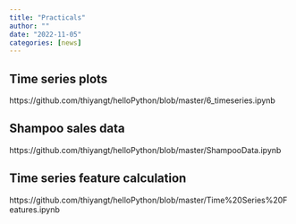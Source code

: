 ```yaml
---
title: "Practicals"
author: ""
date: "2022-11-05"
categories: [news]
---
```


## Time series plots

https://github.com/thiyangt/helloPython/blob/master/6_timeseries.ipynb

## Shampoo sales data

https://github.com/thiyangt/helloPython/blob/master/ShampooData.ipynb

## Time series feature calculation

https://github.com/thiyangt/helloPython/blob/master/Time%20Series%20Features.ipynb




